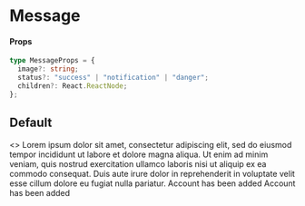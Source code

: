 
<Meta title="Components/Message" component={Message} />

# Message
#### Props

```typescript
type MessageProps = {
  image?: string;
  status?: "success" | "notification" | "danger";
  children?: React.ReactNode;
};
```

## Default

<Preview>
  <Story name="default">
    <>
      <Message status="success" image="SUCCESS">Lorem ipsum dolor sit amet, consectetur adipiscing elit, sed do eiusmod tempor incididunt ut labore et dolore magna aliqua. Ut enim ad minim veniam, quis nostrud exercitation ullamco laboris nisi ut aliquip ex ea commodo consequat. Duis aute irure dolor in reprehenderit in voluptate velit esse cillum dolore eu fugiat nulla pariatur.</Message>
       <Spacer height="1rem" />
      <Message status="danger" image="DANGER">Account has been added</Message>
       <Spacer height="1rem" />
      <Message status="notification" image="NOTIFY">Account has been added</Message>
    </>
  </Story>
</Preview>
